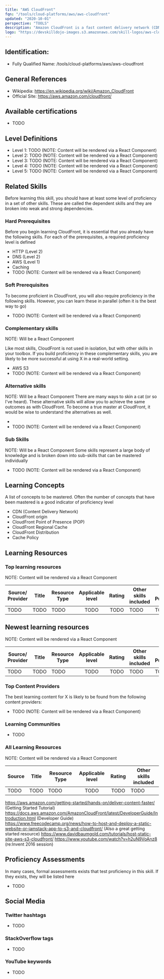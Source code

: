 ```yaml
---
title: "AWS CloudFront"
fqn: "/tools/cloud-platforms/aws/aws-cloudfront"
updated: "2020-10-01"
perspective: "TOOLS"
description: "Amazon CloudFront is a fast content delivery network (CDN) service that securely delivers data, videos, applications, and APIs to customers globally with low latency and high transfer speeds"
logo: "https://devskilldojo-images.s3.amazonaws.com/skill-logos/aws-cloudfront.svg"
---
```

## Identification:
- Fully Qualified Name: /tools/cloud-platforms/aws/aws-cloudfront

## General References
- Wikipedia: https://en.wikipedia.org/wiki/Amazon_CloudFront
- Official Site: https://aws.amazon.com/cloudfront/

## Available certifications
 - TODO

## Level Definitions

- Level 1: TODO (NOTE: Content will be rendered via a React Component)
- Level 2: TODO (NOTE: Content will be rendered via a React Component)
- Level 3: TODO (NOTE: Content will be rendered via a React Component)
- Level 4: TODO (NOTE: Content will be rendered via a React Component)
- Level 5: TODO (NOTE: Content will be rendered via a React Component)

## Related Skills
Before learning this skill, you should have at least some level of proficiency in a set of other skills. These are called the 
dependent skills and they are broken into weak and strong dependencies.

### Hard Prerequisites
Before you begin learning CloudFront, it is essential that you already have the following skills. For each of the prerequisites, a required proficiency level is defined

 - HTTP (Level 2)
 - DNS (Level 2)
 - AWS (Level 1)
 - Caching
 - TODO (NOTE: Content will be rendered via a React Component)

### Soft Prerequisites
To become proficient in CloudFront, you will also require proficiency in the following skills. However, you can learn these in parallel (often it is the best way to go)

 - TODO (NOTE: Content will be rendered via a React Component)

### Complementary skills
NOTE: Will be a React Component

Like most skills, CloudFront is not used in isolation, but with other skills in your toolbox. If you build proficiency in these complementary skills, you are likely to be more successful at using X in a real-world setting.

 - AWS S3
 - TODO (NOTE: Content will be rendered via a React Component)

### Alternative skills
NOTE: Will be a React Component
There are many ways to skin a cat (or so I've heard). These alternative skills will allow you to achieve the same outcomes as with CloudFront. 
To become a true master at CloudFront, it would be wise to understand the alternatives as well.

 - 
 - TODO (NOTE: Content will be rendered via a React Component)

### Sub Skills
NOTE: Will be a React Component
Some skills represent a large body of knowledge and is broken down into sub-skills that can be mastered individually

 - TODO (NOTE: Content will be rendered via a React Component)

## Learning Concepts
A list of concepts to be mastered. Often the number of concepts that have been mastered is a good indicator of proficiency level

- CDN (Content Delivery Network)
- CloudFront origin
- CloudFront Point of Presence (POP)
- CloudFront Regional Cache
- CloudFront Distribution
- Cache Policy

## Learning Resources

### Top learning resources
NOTE: Content will be rendered via a React Component

| Source/ Provider | Title | Resource Type | Applicable level | Rating | Other skills included | Date Published |
| -----------------| ----- | ------------- |:----------------:|:------:| --------------------- | -------------- |
| TODO             | TODO  | TODO          | TODO             | TODO   | TODO                  | TODO           |

## Newest learning resources
NOTE: Content will be rendered via a React Component

| Source/ Provider | Title | Resource Type | Applicable level | Rating | Other skills included | Date Published |
| -----------------| ----- | ------------- |:----------------:|:------:| --------------------- | -------------- |
| TODO             | TODO  | TODO          | TODO             | TODO   | TODO                  | TODO           |

### Top Content Providers
The best learning content for X is likely to be found from the following content providers:

 - TODO (NOTE: Content will be rendered via a React Component)

### Learning Communities
 - TODO

### All Learning Resources
NOTE: Content will be rendered via a React Component

| Source | Title | Resource Type | Applicable level | Rating | Other skills included |
| -------| ----- | ------------- |:----------------:|:------:| --------------------- |
| TODO   | TODO  | TODO          | TODO             | TODO   | TODO                  |

https://aws.amazon.com/getting-started/hands-on/deliver-content-faster/ (Getting Started Tutorial)
https://docs.aws.amazon.com/AmazonCloudFront/latest/DeveloperGuide/Introduction.html (Developer Guide)
https://www.freecodecamp.org/news/how-to-host-and-deploy-a-static-website-or-jamstack-app-to-s3-and-cloudfront/ (Also a great getting started resource)
https://www.davidbaumgold.com/tutorials/host-static-site-aws-s3-cloudfront/
https://www.youtube.com/watch?v=h2uN9VoAnz8 (re:Invent 2016 session)


## Proficiency Assessments
In many cases, formal assessments exists that test proficiency in this skill. If they exists, they will be listed here

 - TODO

## Social Media
### Twitter hashtags
- TODO
### StackOverflow tags
- TODO
### YouTube keywords
- TODO


